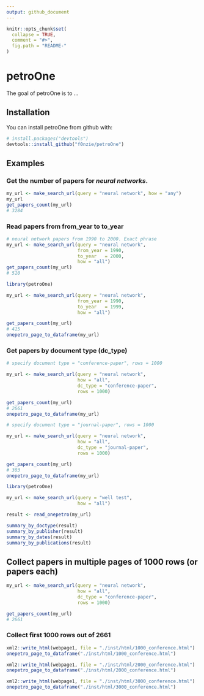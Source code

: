```yaml
---
output: github_document
---
```


<!-- README.md is generated from README.Rmd. Please edit that file -->

```r
knitr::opts_chunk$set(
  collapse = TRUE,
  comment = "#>",
  fig.path = "README-"
)
```

# petroOne

The goal of petroOne is to ...

## Installation

You can install petroOne from github with:

```r
# install.packages("devtools")
devtools::install_github("f0nzie/petroOne")
```

## Examples

### Get the number of papers for *neural networks*.

```r

my_url <- make_search_url(query = "neural network", how = "any")
my_url
get_papers_count(my_url)
# 3284
```

### Read papers from from_year to to_year

```r
# neural network papers from 1990 to 2000. Exact phrase
my_url <- make_search_url(query = "neural network", 
                          from_year = 1990, 
                          to_year   = 2000, 
                          how = "all")
get_papers_count(my_url)
# 510
```

```r
library(petroOne)

my_url <- make_search_url(query = "neural network", 
                          from_year = 1990, 
                          to_year   = 1999, 
                          how = "all")

get_papers_count(my_url)
# 415
onepetro_page_to_dataframe(my_url)
```

### Get papers by document type (dc_type)

```r
# specify document type = "conference-paper", rows = 1000

my_url <- make_search_url(query = "neural network", 
                          how = "all",
                          dc_type = "conference-paper",
                          rows = 1000)

get_papers_count(my_url)
# 2661
onepetro_page_to_dataframe(my_url)
```



```r
# specify document type = "journal-paper", rows = 1000

my_url <- make_search_url(query = "neural network", 
                          how = "all",
                          dc_type = "journal-paper",
                          rows = 1000)

get_papers_count(my_url)
# 303
onepetro_page_to_dataframe(my_url)
```



```r
library(petroOne)

my_url <- make_search_url(query = "well test", 
                          how = "all")

result <- read_onepetro(my_url)

summary_by_doctype(result)
summary_by_publisher(result)
summary_by_dates(result)
summary_by_publications(result)

```

## Collect papers in multiple pages of 1000 rows (or papers each)

```r
my_url <- make_search_url(query = "neural network", 
                          how = "all",
                          dc_type = "conference-paper",
                          rows = 1000)

get_papers_count(my_url)
# 2661
```

### Collect first 1000 rows out of 2661

```r
xml2::write_html(webpage1, file = "./inst/html/1000_conference.html")
onepetro_page_to_dataframe("./inst/html/1000_conference.html")
```

```r
xml2::write_html(webpage1, file = "./inst/html/2000_conference.html")
onepetro_page_to_dataframe("./inst/html/2000_conference.html")
```

```r
xml2::write_html(webpage1, file = "./inst/html/3000_conference.html")
onepetro_page_to_dataframe("./inst/html/3000_conference.html")
```



